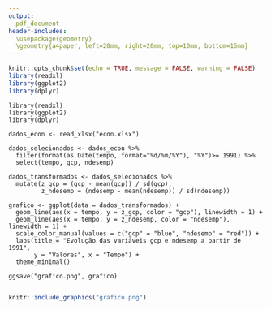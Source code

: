 ```yaml
---
output:
  pdf_document
header-includes:
  \usepackage{geometry}
  \geometry{a4paper, left=20mm, right=20mm, top=10mm, bottom=15mm}
---
```


```r
knitr::opts_chunk$set(echo = TRUE, message = FALSE, warning = FALSE)
library(readxl)
library(ggplot2)
library(dplyr)
```

```
library(readxl)
library(ggplot2)
library(dplyr)

dados_econ <- read_xlsx("econ.xlsx")

dados_selecionados <- dados_econ %>%
  filter(format(as.Date(tempo, format="%d/%m/%Y"), "%Y")>= 1991) %>%
  select(tempo, gcp, ndesemp)

dados_transformados <- dados_selecionados %>%
  mutate(z_gcp = (gcp - mean(gcp)) / sd(gcp),
         z_ndesemp = (ndesemp - mean(ndesemp)) / sd(ndesemp))

grafico <- ggplot(data = dados_transformados) +
  geom_line(aes(x = tempo, y = z_gcp, color = "gcp"), linewidth = 1) +
  geom_line(aes(x = tempo, y = z_ndesemp, color = "ndesemp"), linewidth = 1) +
  scale_color_manual(values = c("gcp" = "blue", "ndesemp" = "red")) +
  labs(title = "Evolução das variáveis gcp e ndesemp a partir de 1991",
       y = "Valores", x = "Tempo") +
  theme_minimal()

ggsave("grafico.png", grafico)


```

```r
knitr::include_graphics("grafico.png")
```